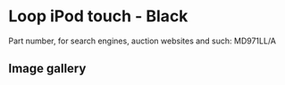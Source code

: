 
# Loop iPod touch - Black

Part number, for search engines, auction websites and such: MD971LL/A

## Image gallery

<div style={{ width: "768px" }}>
  <GalleryComponent
    images={[
      {
        original: "/everysource/MD971.png",
        thumbnail: "/everypreview/MD971.png",
      },
      {
        original: "/everysource/MD971_AV1.png",
        thumbnail: "/everypreview/MD971_AV1.png",
      },
      {
        original: "/everysource/MD971_AV2.png",
        thumbnail: "/everypreview/MD971_AV2.png",
      },
      {
        original: "/everysource/MD971_AV3.png",
        thumbnail: "/everypreview/MD971_AV3.png",
      }
    ]}
  />
</div>